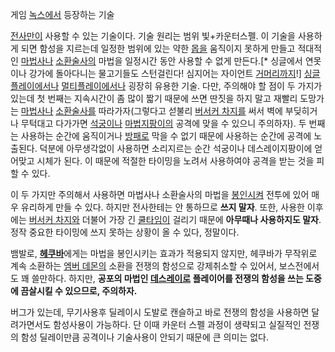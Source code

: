 게임 [[녹스]]에서 등장하는 기술

[[전사]]만이 사용할 수 있는 기술이다. 기술 원리는 범위 빛+카운터스펠.
이 기술을 사용하게 되면 함성을 지르는데 일정한 범위에 있는 약한 [[몹]]을 움직이지 못하게 만들고 적대적인 [[마법사]]나 [[소환술사]]의 마법을 일정시간 동안 사용할 수 없게 만든다.[* 싱글에서 연못이나 강가에 돌아다니는 물고기들도 스턴걸린다! 심지어는 자이언트 [[거머리]]까지!] [[싱글플레이]]에서나 [[멀티플레이]]에서나 굉장히 유용한 기술. 다만, 주의해야 할 점이 두 가지가 있는데 첫 번째는 지속시간이 좀 많이 짧기 때문에 쓰면 딴짓을 하지 말고 재빨리 도망가는 [[마법사]]나 [[소환술사]]를 따라가자(그렇다고 섣불리 [[버서커 차지]]를 써서 벽에 부딪히거나 무턱대고 다가가면 [[석궁]]이나 [[마법지팡이]]의 공격에 맞을 수 있으니 주의하자). 두 번째는 사용하는 순간에 움직이거나 [[방패]]로 막을 수 없기 때문에 사용하는 순간에 공격에 노출된다. 덕분에 아무생각없이 사용하면 소리지르는 순간 석궁이나 데스레이지팡이에 얻어맞고 시체가 된다. 이 때문에 적절한 타이밍을 노려서 사용하여야 공격을 받는 것을 피할 수 있다.

이 두 가지만 주의해서 사용하면 마법사나 소환술사의 마법을 [[봉인]]시켜 전투에 있어 매우 유리하게 만들 수 있다. 하지만 전사한테는 안 통하므로 '''쓰지 말자'''. 또한, 사용한 이후에는 [[버서커 차지]]와 더불어 가장 긴 [[쿨타임]]이 걸리기 때문에 '''아무때나 사용하지도 말자'''. 정작 중요한 타이밍에 쓰지 못하는 상황이 올 수 있다, 정말이다.

뱀발로, '''[[헤쿠바]]'''에게는 마법을 봉인시키는 효과가 적용되지 않지만, 헤쿠바가 무작위로 계속 소환하는 [[엠버 데몬]]의 소환을 전쟁의 함성으로 강제취소할 수 있어서, 보스전에서도 꽤 쓸만하다. 하지만, '''공포의 마법인 [[데스레이]]로 플레이어를 전쟁의 함성을 쓰는 도중에 끔살시킬 수 있으므로, 주의하자.'''

버그가 있는데, 무기사용후 딜레이시 도발로 캔슬하고 바로 전쟁의 함성을 사용하면 달려가면서도 함성사용이 가능하다.
단 이때 카운터 스펠 과정이 생략되고 실질적인 전쟁의 함성 딜레이만큼 공격이나 기술사용이 안되기 때문에 큰 의미는 없다.
